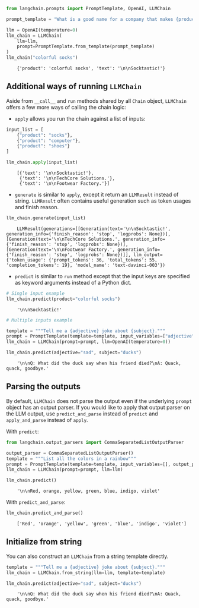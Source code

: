 ```python
from langchain.prompts import PromptTemplate, OpenAI, LLMChain

prompt_template = "What is a good name for a company that makes {product}?"

llm = OpenAI(temperature=0)
llm_chain = LLMChain(
    llm=llm,
    prompt=PromptTemplate.from_template(prompt_template)
)
llm_chain("colorful socks")
```

<CodeOutputBlock lang="python">

```
    {'product': 'colorful socks', 'text': '\n\nSocktastic!'}
```

</CodeOutputBlock>

## Additional ways of running `LLMChain`

Aside from `__call__` and `run` methods shared by all `Chain` object, `LLMChain` offers a few more ways of calling the chain logic:

- `apply` allows you run the chain against a list of inputs:


```python
input_list = [
    {"product": "socks"},
    {"product": "computer"},
    {"product": "shoes"}
]

llm_chain.apply(input_list)
```

<CodeOutputBlock lang="python">

```
    [{'text': '\n\nSocktastic!'},
     {'text': '\n\nTechCore Solutions.'},
     {'text': '\n\nFootwear Factory.'}]
```

</CodeOutputBlock>

- `generate` is similar to `apply`, except it return an `LLMResult` instead of string. `LLMResult` often contains useful generation such as token usages and finish reason.


```python
llm_chain.generate(input_list)
```

<CodeOutputBlock lang="python">

```
    LLMResult(generations=[[Generation(text='\n\nSocktastic!', generation_info={'finish_reason': 'stop', 'logprobs': None})], [Generation(text='\n\nTechCore Solutions.', generation_info={'finish_reason': 'stop', 'logprobs': None})], [Generation(text='\n\nFootwear Factory.', generation_info={'finish_reason': 'stop', 'logprobs': None})]], llm_output={'token_usage': {'prompt_tokens': 36, 'total_tokens': 55, 'completion_tokens': 19}, 'model_name': 'text-davinci-003'})
```

</CodeOutputBlock>

- `predict` is similar to `run` method except that the input keys are specified as keyword arguments instead of a Python dict.


```python
# Single input example
llm_chain.predict(product="colorful socks")
```

<CodeOutputBlock lang="python">

```
    '\n\nSocktastic!'
```

</CodeOutputBlock>


```python
# Multiple inputs example

template = """Tell me a {adjective} joke about {subject}."""
prompt = PromptTemplate(template=template, input_variables=["adjective", "subject"])
llm_chain = LLMChain(prompt=prompt, llm=OpenAI(temperature=0))

llm_chain.predict(adjective="sad", subject="ducks")
```

<CodeOutputBlock lang="python">

```
    '\n\nQ: What did the duck say when his friend died?\nA: Quack, quack, goodbye.'
```

</CodeOutputBlock>

## Parsing the outputs

By default, `LLMChain` does not parse the output even if the underlying `prompt` object has an output parser. If you would like to apply that output parser on the LLM output, use `predict_and_parse` instead of `predict` and `apply_and_parse` instead of `apply`. 

With `predict`:


```python
from langchain.output_parsers import CommaSeparatedListOutputParser

output_parser = CommaSeparatedListOutputParser()
template = """List all the colors in a rainbow"""
prompt = PromptTemplate(template=template, input_variables=[], output_parser=output_parser)
llm_chain = LLMChain(prompt=prompt, llm=llm)

llm_chain.predict()
```

<CodeOutputBlock lang="python">

```
    '\n\nRed, orange, yellow, green, blue, indigo, violet'
```

</CodeOutputBlock>

With `predict_and_parse`:


```python
llm_chain.predict_and_parse()
```

<CodeOutputBlock lang="python">

```
    ['Red', 'orange', 'yellow', 'green', 'blue', 'indigo', 'violet']
```

</CodeOutputBlock>

## Initialize from string

You can also construct an `LLMChain` from a string template directly.


```python
template = """Tell me a {adjective} joke about {subject}."""
llm_chain = LLMChain.from_string(llm=llm, template=template)
```


```python
llm_chain.predict(adjective="sad", subject="ducks")
```

<CodeOutputBlock lang="python">

```
    '\n\nQ: What did the duck say when his friend died?\nA: Quack, quack, goodbye.'
```

</CodeOutputBlock>

